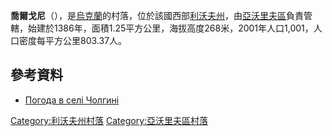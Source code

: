{{coord|49|54|2|N|23|27|38|E|scale:100000|display=title}}

'''喬爾戈尼'''（{{lang-uk|Чолгині}}），是[[烏克蘭|烏克蘭]]的村落，位於該國西部[[利沃夫州|利沃夫州]]，由[[亞沃里夫區|亞沃里夫區]]負責管轄，始建於1386年，面積1.25平方公里，海拔高度268米，2001年人口1,001，人口密度每平方公里803.37人。

==參考資料==
* [http://weather.in.ua/ua/l'vovskaja/28471 Погода в селі Чолгині]{{Wayback|url=http://weather.in.ua/ua/l'vovskaja/28471 |date=20160305092053 }}

{{DEFAULTSORT:Чолгині}}
[[Category:利沃夫州村落|Category:利沃夫州村落]]
[[Category:亞沃里夫區村落|Category:亞沃里夫區村落]]


{{Lviv-geo-stub}}